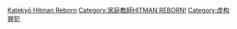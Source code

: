 [[Category:各日本動漫作品角色|Katekyō Hitman Reborn]]
[[Category:家庭教師HITMAN_REBORN!|Category:家庭教師HITMAN REBORN!]]
[[Category:虚构罪犯|Category:虚构罪犯]]